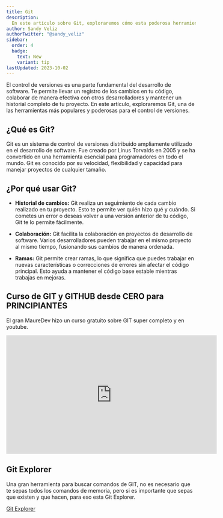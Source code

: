 ```yaml
---
title: Git
description:
  En este artículo sobre Git, exploraremos cómo esta poderosa herramienta de control de versiones se ha convertido en un elemento esencial para los desarrolladores de software. Descubre por qué Git es crucial para el seguimiento de cambios, la colaboración efectiva y la gestión de proyectos, y aprende cómo empezar a utilizarlo con una guía paso a paso. Además, te proporcionaremos enlaces de referencia para que puedas profundizar en tus conocimientos sobre Git y mejorar tu flujo de trabajo de desarrollo. ¡No te pierdas esta oportunidad de dominar una herramienta fundamental para el éxito en el desarrollo de software!
author: Sandy Veliz
authorTwitter: "@sandy_veliz"
sidebar:
  order: 4
  badge:
    text: New
    variant: tip
lastUpdated: 2023-10-02
---
```


El control de versiones es una parte fundamental del desarrollo de software. Te
permite llevar un registro de los cambios en tu código, colaborar de manera
efectiva con otros desarrolladores y mantener un historial completo de tu
proyecto. En este artículo, exploraremos Git, una de las herramientas más
populares y poderosas para el control de versiones.

## ¿Qué es Git?

Git es un sistema de control de versiones distribuido ampliamente utilizado en
el desarrollo de software. Fue creado por Linus Torvalds en 2005 y se ha
convertido en una herramienta esencial para programadores en todo el mundo. Git
es conocido por su velocidad, flexibilidad y capacidad para manejar proyectos de
cualquier tamaño.

## ¿Por qué usar Git?

- **Historial de cambios:** Git realiza un seguimiento de cada cambio realizado
  en tu proyecto. Esto te permite ver quién hizo qué y cuándo. Si cometes un
  error o deseas volver a una versión anterior de tu código, Git te lo permite
  fácilmente.

- **Colaboración:** Git facilita la colaboración en proyectos de desarrollo de
  software. Varios desarrolladores pueden trabajar en el mismo proyecto al mismo
  tiempo, fusionando sus cambios de manera ordenada.

- **Ramas:** Git permite crear ramas, lo que significa que puedes trabajar en
  nuevas características o correcciones de errores sin afectar el código
  principal. Esto ayuda a mantener el código base estable mientras trabajas en
  mejoras.

## Curso de GIT y GITHUB desde CERO para PRINCIPIANTES

El gran MaureDev hizo un curso gratuito sobre GIT super completo y en youtube.

<iframe
  width="560"
  height="315"
  src="https://www.youtube.com/embed/3GymExBkKjE?si=9jyX2_jYwjpOcM-x"
  title="YouTube video player"
  frameborder="0"
  allow="accelerometer; autoplay; clipboard-write; encrypted-media; gyroscope; picture-in-picture; web-share"
  allowfullscreen
></iframe>

## Git Explorer

Una gran herramienta para buscar comandos de GIT, no es necesario que te sepas
todos los comandos de memoria, pero si es importante que sepas que existen y que
hacen, para eso esta Git Explorer.

[Git Explorer](https://gitexplorer.com)